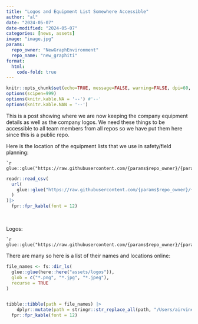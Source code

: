 ```yaml
---
title: "Logos and Equipment List Somewhere Accessible"
author: "al"
date: "2024-05-07"
date-modified: "2024-05-07"
categories: [news, assets]
image: "image.jpg"
params:
  repo_owner: "NewGraphEnvironment"
  repo_name: "new_graphiti"
format: 
  html:
    code-fold: true
---
```



```r
knitr::opts_chunk$set(echo=TRUE, message=FALSE, warning=FALSE, dpi=60, out.width = "100%")
options(scipen=999)
options(knitr.kable.NA = '--') #'--'
options(knitr.kable.NAN = '--')
```


This is a post showing where we are now keeping the company equipment details as well as the company logos. We need these
things to be accessible to all team members from all repos so we have put them here since this is a public repo. 


Here is the location of the equipment lists that we use in safety/field planning:

    `r glue::glue("https://raw.githubusercontent.com/{params$repo_owner}/{params$repo_name}/main/assets/equipment.csv")`

```r
readr::read_csv(
  url(
    glue::glue("https://raw.githubusercontent.com/{params$repo_owner}/{params$repo_name}/main/assets/equipment.csv")
  )
)|> 
  fpr::fpr_kable(font = 12)
```

<br>


Logos:

    `r glue::glue("https://raw.githubusercontent.com/{params$repo_owner}/{params$repo_name}/main/assets/logos")`
    
    
There are many so here is a list of their names and locations online:

```r
file_names <- fs::dir_ls(
  glue::glue(here::here("assets/logos")),
  glob = c("*.png", "*.jpg", "*.jpeg"),
  recurse = TRUE
) 


tibble::tibble(path = file_names) |> 
    dplyr::mutate(path = stringr::str_replace_all(path, "/Users/airvine/Projects/repo/new_graphiti", "https://github.com/NewGraphEnvironment/new_graphiti/tree/main")) |> 
  fpr::fpr_kable(font = 12)

```

